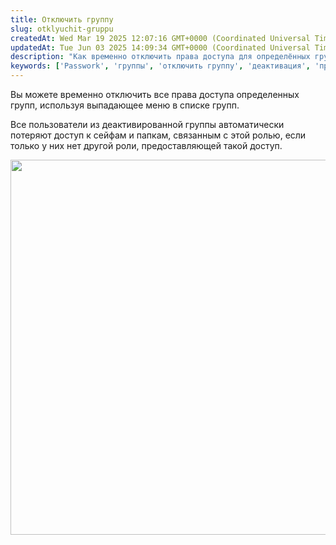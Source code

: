 ```yaml
---
title: Отключить группу
slug: otklyuchit-gruppu
createdAt: Wed Mar 19 2025 12:07:16 GMT+0000 (Coordinated Universal Time)
updatedAt: Tue Jun 03 2025 14:09:34 GMT+0000 (Coordinated Universal Time)
description: "Как временно отключить права доступа для определённых групп пользователей в Passwork. Описание последствий деактивации группы."
keywords: ['Passwork', 'группы', 'отключить группу', 'деактивация', 'права доступа', 'управление доступом']
---
```


Вы можете временно отключить все права доступа определенных групп, используя выпадающее меню в списке групп.

Все пользователи из деактивированной группы автоматически потеряют доступ к сейфам и папкам, связанным с этой ролью, если только у них нет другой роли, предоставляющей такой доступ.

<div style={{ textAlign: 'center' }}>
  <img
    src="https://archbee-image-uploads.s3.amazonaws.com/QKZtfOnnubSbfN3D1EPqb-pvoDdj7TcXueoPVZU-ECa-20250417-151031.png"
    width="600"
    style={{ display: 'block', margin: '0 auto' }}
  />
</div>
